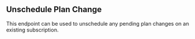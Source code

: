 ## Unschedule Plan Change

This endpoint can be used to unschedule any pending plan changes on an existing subscription.
